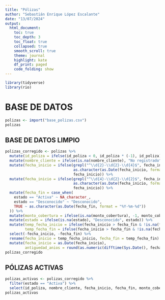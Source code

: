 ---
title: "Pólizas"
author: "Sebastián Enrique López Escalante"
date: "13/07/2024"
output:
  html_document:
    toc: true
    toc_depth: 3
    toc_float: true
    collapsed: true
    smooth_scroll: true
    theme: journal
    highlight: kate
    df_print: paged
    code_folding: show
---
```{r,warning=FALSE, include=FALSE}
library(tidyverse)
library(rio)
```

# BASE DE DATOS

```{r}
polizas <- import("base_polizas.csv")
polizas
```

## BASE DE DATOS LIMPIO

```{r}
polizas_corregido <- polizas %>%
  mutate(id_poliza = ifelse(id_poliza < 0, id_poliza * (-1), id_poliza)) %>%
  mutate(nombre_cliente = ifelse(is.na(nombre_cliente), "No registrado", nombre_cliente)) %>%
  mutate(fecha_inicio = ifelse(grepl("^\\d{2}-\\d{2}-\\d{4}$", fecha_inicio),
                               as.character(as.Date(fecha_inicio, format = "%d-%m-%Y")),
                               fecha_inicio)) %>%
  mutate(fecha_inicio = ifelse(grepl("^\\d{4}-\\d{2}-\\d{2}$", fecha_inicio),
                               as.character(as.Date(fecha_inicio, format = "%Y-%m-%d")),
                               fecha_inicio)) %>%
  mutate(fecha_fin = case_when(
    estado == "Activa" ~ NA_character_,
    estado == "Desconocido" ~ "Desconocido",
    TRUE ~ as.character(as.Date(fecha_fin, format = "%Y-%m-%d"))
  )) %>%
  mutate(monto_cobertura = ifelse(is.na(monto_cobertura), -1, monto_cobertura)) %>%
  mutate(estado = ifelse(is.na(estado), "Desconocido", estado)) %>%
  mutate(temp_fecha_inicio = ifelse(fecha_inicio > fecha_fin & !is.na(fecha_fin), fecha_fin, fecha_inicio),
         temp_fecha_fin = ifelse(fecha_inicio > fecha_fin & !is.na(fecha_fin), fecha_inicio, fecha_fin)) %>%
  select(-fecha_inicio, -fecha_fin) %>%
  rename(fecha_inicio = temp_fecha_inicio, fecha_fin = temp_fecha_fin) %>%
  mutate(fecha_inicio = as.Date(fecha_inicio),
         antiguedad_anios = round(as.numeric(difftime(Sys.Date(), fecha_inicio, units = "days")) / 365.25, 1))
polizas_corregido
```

## PÓLIZAS ACTIVAS

```{r}
polizas_activas <- polizas_corregido %>%
  filter(estado == "Activa") %>%
  select(id_poliza, nombre_cliente, fecha_inicio, fecha_fin, monto_cobertura, estado, antiguedad_anios)
polizas_activas
```
